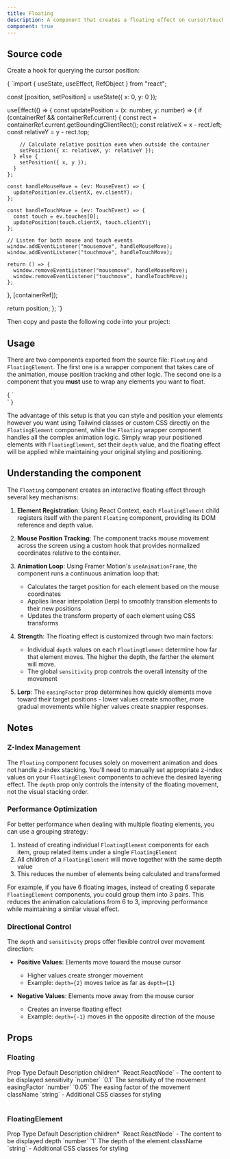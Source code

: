 ```yaml
---
title: Floating
description: A component that creates a floating effect on cursor/touch movement. Works also with videos, svgs, or any type of html elements.
component: true
---
```


<ComponentPreview name="floating-demo" />

## Source code

<Steps>

<Step>Create a hook for querying the cursor position:</Step>

<CodeBlockWrapper language="typescript">
{
`import { useState, useEffect, RefObject } from "react";

  const [position, setPosition] = useState({ x: 0, y: 0 });

  useEffect(() => {
    const updatePosition = (x: number, y: number) => {
      if (containerRef && containerRef.current) {
        const rect = containerRef.current.getBoundingClientRect();
        const relativeX = x - rect.left;
        const relativeY = y - rect.top;
        
        // Calculate relative position even when outside the container
        setPosition({ x: relativeX, y: relativeY });
      } else {
        setPosition({ x, y });
      }
    };

    const handleMouseMove = (ev: MouseEvent) => {
      updatePosition(ev.clientX, ev.clientY);
    };

    const handleTouchMove = (ev: TouchEvent) => {
      const touch = ev.touches[0];
      updatePosition(touch.clientX, touch.clientY);
    };

    // Listen for both mouse and touch events
    window.addEventListener("mousemove", handleMouseMove);
    window.addEventListener("touchmove", handleTouchMove);

    return () => {
      window.removeEventListener("mousemove", handleMouseMove);
      window.removeEventListener("touchmove", handleTouchMove); 
    };
  }, [containerRef]);

  return position;
};
`}
</CodeBlockWrapper>

<Step>Then copy and paste the following code into your project:</Step>

<ComponentSource name="floating" />

</Steps>

## Usage

There are two components exported from the source file: `Floating` and `FloatingElement`. The first one is a wrapper component that takes care of the animation, mouse position tracking and other logic. The second one is a component that you **must** use to wrap any elements you want to float.

<CodeBlockWrapper language="typescript" className="mt-4">
{
`<Floating>
  <FloatingElement depth={0.5}>
    <div className="absolute top-1/2 left-1/4 bg-red-500" />
  </FloatingElement>
  <FloatingElement depth={1}>
    <div className="absolute top-1/2 left-2/4 bg-green-500" />
  </FloatingElement>
  <FloatingElement depth={2}>
    <div className="absolute top-1/2 left-3/4 bg-blue-500" />
  </FloatingElement>
</Floating>`
}
</CodeBlockWrapper>

The advantage of this setup is that you can style and position your elements however you want using Tailwind classes or custom CSS directly on the `FloatingElement` component, while the `Floating` wrapper component handles all the complex animation logic. Simply wrap your positioned elements with `FloatingElement`, set their `depth` value, and the floating effect will be applied while maintaining your original styling and positioning.

## Understanding the component

The `Floating` component creates an interactive floating effect through several key mechanisms:

1. **Element Registration**: Using React Context, each `FloatingElement` child registers itself with the parent `Floating` component, providing its DOM reference and depth value.

2. **Mouse Position Tracking**: The component tracks mouse movement across the screen using a custom hook that provides normalized coordinates relative to the container.

3. **Animation Loop**: Using Framer Motion's `useAnimationFrame`, the component runs a continuous animation loop that:
   - Calculates the target position for each element based on the mouse coordinates
   - Applies linear interpolation (lerp) to smoothly transition elements to their new positions
   - Updates the transform property of each element using CSS transforms

4. **Strength**: The floating effect is customized through two main factors:
   - Individual `depth` values on each `FloatingElement` determine how far that element moves. The higher the depth, the farther the element will move.
   - The global `sensitivity` prop controls the overall intensity of the movement
   
5. **Lerp**: The `easingFactor` prop determines how quickly elements move toward their target positions - lower values create smoother, more gradual movements while higher values create snappier responses.

## Notes

### Z-Index Management
The `Floating` component focuses solely on movement animation and does not handle z-index stacking. You'll need to manually set appropriate z-index values on your `FloatingElement` components to achieve the desired layering effect. The `depth` prop only controls the intensity of the floating movement, not the visual stacking order.

### Performance Optimization
For better performance when dealing with multiple floating elements, you can use a grouping strategy:

1. Instead of creating individual `FloatingElement` components for each item, group related items under a single `FloatingElement`
2. All children of a `FloatingElement` will move together with the same depth value
3. This reduces the number of elements being calculated and transformed

For example, if you have 6 floating images, instead of creating 6 separate `FloatingElement` components, you could group them into 3 pairs. This reduces the animation calculations from 6 to 3, improving performance while maintaining a similar visual effect.

### Directional Control
The `depth` and `sensitivity` props offer flexible control over movement direction:

- **Positive Values**: Elements move toward the mouse cursor
  - Higher values create stronger movement
  - Example: `depth={2}` moves twice as far as `depth={1}`

- **Negative Values**: Elements move away from the mouse cursor
  - Creates an inverse floating effect
  - Example: `depth={-1}` moves in the opposite direction of the mouse

## Props

### Floating

<Table>
  <TableHeader>
    <TableRow>
      <TableHead>Prop</TableHead>
      <TableHead>Type</TableHead>
      <TableHead>Default</TableHead>
      <TableHead>Description</TableHead>
    </TableRow>
  </TableHeader>
  <TableBody>
    <TableRow>
      <TableCell>children<span className="text-red-500">*</span></TableCell>
      <TableCell>`React.ReactNode`</TableCell>
      <TableCell>-</TableCell>
      <TableCell>The content to be displayed</TableCell>
    </TableRow>
    <TableRow>
      <TableCell>sensitivity</TableCell>
      <TableCell>`number`</TableCell>
      <TableCell>`0.1`</TableCell>
      <TableCell>The sensitivity of the movement</TableCell>
    </TableRow>
    <TableRow >
      <TableCell>easingFactor</TableCell>
      <TableCell>`number`</TableCell>
      <TableCell>`0.05`</TableCell>
      <TableCell>The easing factor of the movement</TableCell>
    </TableRow>
    <TableRow>
      <TableCell>className</TableCell>
      <TableCell>`string`</TableCell>
      <TableCell>-</TableCell>
      <TableCell>Additional CSS classes for styling</TableCell>
    </TableRow>
  </TableBody>
</Table>

### FloatingElement

<Table>
  <TableHeader>
    <TableRow>
      <TableHead>Prop</TableHead>
      <TableHead>Type</TableHead>
      <TableHead>Default</TableHead>
      <TableHead>Description</TableHead>
    </TableRow>
  </TableHeader>
  <TableBody>
    <TableRow>
      <TableCell>children<span className="text-red-500">*</span></TableCell>
      <TableCell>`React.ReactNode`</TableCell>
      <TableCell>-</TableCell>
      <TableCell>The content to be displayed</TableCell>
    </TableRow>
    <TableRow>
      <TableCell>depth</TableCell>
      <TableCell>`number`</TableCell>
      <TableCell>`1`</TableCell>
      <TableCell>The depth of the element</TableCell>
    </TableRow>
    <TableRow>
      <TableCell>className</TableCell>
      <TableCell>`string`</TableCell>
      <TableCell>-</TableCell>
      <TableCell>Additional CSS classes for styling</TableCell>
    </TableRow>
  </TableBody>
</Table>